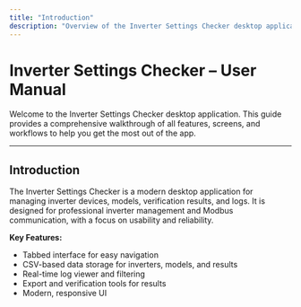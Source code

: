 ```yaml
---
title: "Introduction"
description: "Overview of the Inverter Settings Checker desktop application"
---
```


# Inverter Settings Checker – User Manual

Welcome to the Inverter Settings Checker desktop application. This guide provides a comprehensive walkthrough of all features, screens, and workflows to help you get the most out of the app.

---

## Introduction

The Inverter Settings Checker is a modern desktop application for managing inverter devices, models, verification results, and logs. It is designed for professional inverter management and Modbus communication, with a focus on usability and reliability.

**Key Features:**
- Tabbed interface for easy navigation
- CSV-based data storage for inverters, models, and results
- Real-time log viewer and filtering
- Export and verification tools for results
- Modern, responsive UI